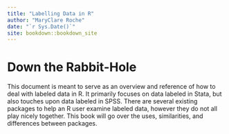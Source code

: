 ```yaml
--- 
title: "Labelling Data in R"
author: "MaryClare Roche"
date: "`r Sys.Date()`"
site: bookdown::bookdown_site
---
```


# Down the Rabbit-Hole {-}

This document is meant to serve as an overview and reference of how to deal with labeled data in R. It primarily focuses on data labeled in Stata, but also touches upon data labeled in SPSS. There are several existing packages to help an R user examine labeled data, however they do not all play nicely together. This book will go over the uses, similarities, and differences between packages.
